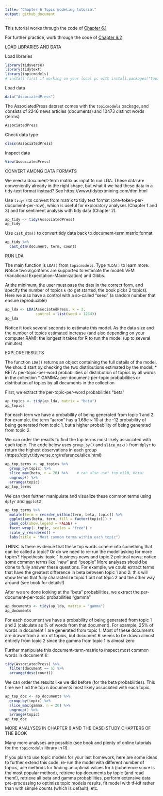 ```yaml
---
title: "Chapter 6 Topic modeling tutorial"
output: github_document
---
```


This tutorial works through the code of [Chapter 6.1](https://www.tidytextmining.com/topicmodeling#latent-dirichlet-allocation)

For further practice, work through the code of [Chapter 6.2](https://www.tidytextmining.com/topicmodeling#library-heist) 


LOAD LIBRARIES AND DATA

Load libraries 
```r
library(tidyverse)
library(tidytext)
library(topicmodels)  
# install first if working on your local pc with install.packages("topicmodels")
```

Load data
```r
data("AssociatedPress")
```

The AssociatedPress dataset comes with the `topicmodels` package, and consists of 2246 news articles (documents) and 10473 distinct words (terms)
```r
AssociatedPress
```

Check data type
```r
class(AssociatedPress)
```

Inspect data
```r
View(AssociatedPress)
```


CONVERT AMONG DATA FORMATS

We need a document-term matrix as input to run LDA. These data are conveniently already in the right shape, but what if we had these data in a tidy-text format instead?
See https://www.tidytextmining.com/dtm.html

Use `tidy()` to convert from matrix to tidy text format (one-token-per-document-per-row), which is useful for exploratory analyses (Chapter 1 and 3) and for sentiment analysis with tidy data (Chapter 2).
```r
ap_tidy <- tidy(AssociatedPress)
ap_tidy
```

Use `cast_dtm()` to convert tidy data back to document-term matrix format
```r
ap_tidy %>%
  cast_dtm(document, term, count)
```


RUN LDA

The main function is `LDA()` from `topicmodels`. Type `?LDA()` to learn more. Notice two algorithms are supported to estimate the model: VEM (Variational Expectation-Maximization) and Gibbs. 

At the minimum, the user must pass the data in the correct form, and specify the number of topics `k` (to get started, the book picks 2 topics). Here we also have a control with a so-called "seed" (a random number that ensure reproducible)
```r
ap_lda <- LDA(AssociatedPress, k = 2, 
              control = list(seed = 1234))
ap_lda
```

Notice it took several seconds to estimate this model. As the data size and the number of topics estimated increase (and also depending on your computer RAM): the longest it takes for R to run the model (up to several minutes).


EXPLORE RESULTS

The function `LDA()` returns an object containing the full details of the model. 
We should start by checking the two distributions estimated by the model: 
* BETA: per-topic-per-word probabilities or distribution of topics by all words in the collection
* GAMMA: per-document-per-topic probabilities or distribution of topics by all documents in the collection 

First, we extract the per-topic-per-word probabilities "beta”
```r
ap_topics <- tidy(ap_lda, matrix = "beta")
ap_topics
```
For each term we have a probability of being generated from topic 1 and 2. For example, the term “aaron” has a 1.68e × 10 at the -12 probability of being generated from topic 1, but a higher probability of being generated from topic 2.

We can order the results to find the top terms most likely associated with each topic. The code below uses `group_by()` and `slice_max()` from `dplyr` to return the highest observations in each group (https://dplyr.tidyverse.org/reference/slice.html)
```r
ap_top_terms <- ap_topics %>%
  group_by(topic) %>%
  slice_max(beta, n = 20) %>%    # can also use" top_n(10, beta) 
  ungroup() %>%
  arrange(topic)
ap_top_terms
```

We can then further manipulate and visualize these common terms using `dplyr` and `ggplot2`
```r
ap_top_terms %>%
  mutate(term = reorder_within(term, beta, topic)) %>%
  ggplot(aes(beta, term, fill = factor(topic))) +
  geom_col(show.legend = FALSE) +
  facet_wrap(~ topic, scales = "free") +
  scale_y_reordered() +
  labs(title = "Most common terms within each topic")
```

THINK: 
Is there evidence that these top words cohere into something that can be called a topic? 
Or do we need to re-run the model asking for more topics?
Hypothesis: topic 1 business news and topic 2 political news; notice some common terms like "new" and "people"
More analyses should be done to fully answer these questions. For example, we could extract terms that have the greatest difference in beta between topic 1 and 2: this will show terms that fully characterize topic 1 but not topic 2 and the other way around (see book for details!)


After we are done looking at the "beta" probabilities, we extract the per-document-per-topic probabilities "gamma” 
```r
ap_documents <- tidy(ap_lda, matrix = "gamma")
ap_documents
```

For each document we have a probability of being generated from topic 1 and 2 (calculate as % of words from that document). For example, 25% of words in document 1 are generated from topic 1. Most of these documents are drawn from a mix of topics, but document 6 seems to be drawn almost entirely from topic 2 since the gamma from topic 1 is almost zero


Further manipulate this document-term-matrix to inspect most common words in document 6:
```r
tidy(AssociatedPress) %>%
  filter(document == 6) %>%
  arrange(desc(count))
```


We can order the results like we did before (for the beta probabilities). This time we find the top n documents most likely associated with each topic.
```r
ap_top_doc <- ap_documents %>%
  group_by(topic) %>%
  slice_max(gamma, n = 20) %>%
  ungroup() %>%
  arrange(topic)
ap_top_doc
```

MORE ANALYSES IN CHAPTER 6 AND THE CASE-STUDY CHAPTERS OF THE BOOK

Many more analyses are possible (see book and plenty of online tutorials for the `topicmodels` library in R). 

If you plan to use topic models for your last homework, here are some ideas to further extend this code: re-run the model with different number of topics, use methods for finding an optimal values for `k` (coherence score is the most popular method), retrieve top documents by topic (and read them!), retrieve all beta and gamma probabilities, perform extensive data pre-processing to optimize topic models results, fit model with tf-idf rather than with simple counts (which is default), etc.
